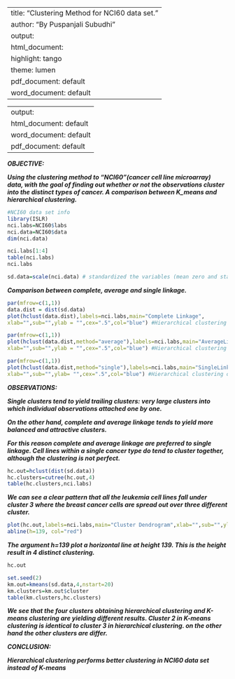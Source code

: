 
---
title: "Clustering Method for NCI60 data set."
author: "By Puspanjali Subudhi"
output:
  html_document:
    highlight: tango
    theme: lumen
  pdf_document: default
  word_document: default
---
---
output:
  html_document: default
  word_document: default
  pdf_document: default
---


***OBJECTIVE:***


***Using the clustering method to "NCI60"(cancer cell line microarray) data, with the goal of finding out whether or not the observations cluster into the distinct types of cancer. A comparison between K_means and hierarchical clustering.***



```r
#NCI60 data set info
library(ISLR)
nci.labs=NCI60$labs
nci.data=NCI60$data
dim(nci.data)
```

```r
nci.labs[1:4]
table(nci.labs)
nci.labs
```

```r
sd.data=scale(nci.data) # standardized the variables (mean zero and standard deviation one).
```
***Comparison between complete, average and single linkage.***

```r
par(mfrow=c(1,1))
data.dist = dist(sd.data)
plot(hclust(data.dist),labels=nci.labs,main="Complete Linkage",
xlab="",sub="",ylab = "",cex=".5",col="blue") #Hierarchical clustering of the observations using Complete Linkage.

```


```r
par(mfrow=c(1,1)) 
plot(hclust(data.dist,method="average"),labels=nci.labs,main="AverageLinkage",
xlab="",sub="",ylab = "",cex=".5",col="blue") #Hierarchical clustering of the observations using Average linkage.
```

```r
par(mfrow=c(1,1))
plot(hclust(data.dist,method="single"),labels=nci.labs,main="SingleLinkage",
xlab="",sub="",ylab= "",cex=".5",col="blue") #Hierarchical clustering of the observations using Single Linkage.
```




***OBSERVATIONS:***

***Single clusters tend to yield trailing clusters: very large clusters into which individual observations attached one by one.***

***On the other hand, complete and average linkage tends to yield more balanced and attractive clusters.***

***For this reason complete and average linkage are preferred to single linkage. Cell lines within a single cancer type do tend to cluster together, although the clustering is not perfect.***


```r
hc.out=hclust(dist(sd.data))
hc.clusters=cutree(hc.out,4)
table(hc.clusters,nci.labs)
```

***We can see a clear pattern that all the leukemia cell lines fall under cluster 3 where the breast cancer cells are spread out over three different cluster.***


```r
plot(hc.out,labels=nci.labs,main="Cluster Dendrogram",xlab="",sub="",ylab = "",cex=".5", col="25",cex=".5")
abline(h=139, col="red")
```

***The argument h=139 plot a horizontal line  at height 139. This is the height result in 4 distinct clustering.***

```r
hc.out 
```


```r
set.seed(2)
km.out=kmeans(sd.data,4,nstart=20)
km.clusters=km.out$cluster
table(km.clusters,hc.clusters)
```
***We see that the four clusters obtaining hierarchical clustering and K-means clustering are yielding different results. Cluster 2 in K-means clustering is identical to cluster 3 in hierarchical clustering. on the other hand the other clusters are differ.***

***CONCLUSION:*** 

***Hierarchical clustering performs better clustering in NCI60 data set instead of K-means***

